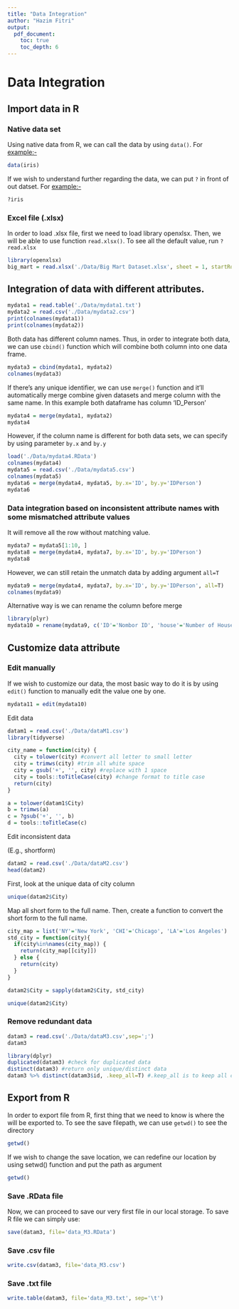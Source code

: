 ```yaml
---
title: "Data Integration"
author: "Hazim Fitri"
output: 
  pdf_document:
    toc: true
    toc_depth: 6
---
```


# Data Integration

## Import data in R

### Native data set

Using native data from R, we can call the data by using `data()`. For <example:->

```r
data(iris)
```

If we wish to understand further regarding the data, we can put `?` in front of out datset. For <example:->

```r
?iris
```

### Excel file (.xlsx)

In order to load .xlsx file, first we need to load library openxlsx. Then, we will be able to use function `read.xlsx()`. To see all the default value, run `?read.xlsx`

```r
library(openxlsx)
big_mart = read.xlsx('./Data/Big Mart Dataset.xlsx', sheet = 1, startRow = 1)
```

## Integration of data with different attributes.

```r
mydata1 = read.table('./Data/mydata1.txt')
mydata2 = read.csv('./Data/mydata2.csv')
print(colnames(mydata1))
print(colnames(mydata2))
```

Both data has different column names. Thus, in order to integrate both data, we can use `cbind()` function which will combine both column into one data frame.

```r
mydata3 = cbind(mydata1, mydata2)
colnames(mydata3)
```

If there's any unique identifier, we can use `merge()` function and it'll automatically merge combine given datasets and merge column with the same name. In this example both dataframe has column 'ID_Person'

```r
mydata4 = merge(mydata1, mydata2)
mydata4
```

However, if the column name is different for both data sets, we can specify by using parameter `by.x` and `by.y`

```r
load('./Data/mydata4.RData')
colnames(mydata4)
mydata5 = read.csv('./Data/mydata5.csv')
colnames(mydata5)
mydata6 = merge(mydata4, mydata5, by.x='ID', by.y='IDPerson')
mydata6
```

### Data integration based on inconsistent attribute names with some mismatched attribute values

It will remove all the row without matching value.

```r
mydata7 = mydata5[1:10, ]
mydata8 = merge(mydata4, mydata7, by.x='ID', by.y='IDPerson')
mydata8
```

However, we can still retain the unmatch data by adding argument `all=T`

```r
mydata9 = merge(mydata4, mydata7, by.x='ID', by.y='IDPerson', all=T)
colnames(mydata9)
```

Alternative way is we can rename the column before merge

```r
library(plyr)
mydata10 = rename(mydata9, c('ID'='Nombor ID', 'house'='Number of House'))
```

## Customize data attribute

### Edit manually

If we wish to customize our data, the most basic way to do it is by using `edit()` function to manually edit the value one by one.

```r
mydata11 = edit(mydata10)
```

Edit data

```r
datam1 = read.csv('./Data/dataM1.csv')
library(tidyverse)

```

```r
city_name = function(city) {
  city = tolower(city) #convert all letter to small letter
  city = trimws(city) #trim all white space
  city = gsub('+', '', city) #replace with 1 space
  city = tools::toTitleCase(city) #change format to title case
  return(city)
}

a = tolower(datam1$City)
b = trimws(a)
c = ?gsub('+', '', b)
d = tools::toTitleCase(c)
```

Edit inconsistent data

(E.g., shortform)

```r
datam2 = read.csv('./Data/dataM2.csv')
head(datam2)
```

First, look at the unique data of city column

```r
unique(datam2$City)
```

Map all short form to the full name. Then, create a function to convert the short form to the full name.

```r
city_map = list('NY'='New York', 'CHI'='Chicago', 'LA'='Los Angeles')
std_city = function(city){
  if(city%in%names(city_map)) {
    return(city_map[[city]])
  } else {
    return(city)
  }
}

datam2$City = sapply(datam2$City, std_city)

unique(datam2$City)
```

### Remove redundant data

```r
datam3 = read.csv('./Data/dataM3.csv',sep=';')
datam3
```

```r
library(dplyr)
duplicated(datam3) #check for duplicated data
distinct(datam3) #return only unique/distinct data
datam3 %>% distinct(datam3$id, .keep_all=T) #.keep_all is to keep all column
```

## Export from R

In order to export file from R, first thing that we need to know is where the will be exported to. To see the save filepath, we can use `getwd()` to see the directory

```r
getwd()
```

If we wish to change the save location, we can redefine our location by using setwd() function and put the path as argument

```r
getwd()
```

### Save .RData file

Now, we can proceed to save our very first file in our local storage. To save R file we can simply use:

```r
save(datam3, file='data_M3.RData')
```

### Save .csv file

```r
write.csv(datam3, file='data_M3.csv')
```

### Save .txt file

```r
write.table(datam3, file='data_M3.txt', sep='\t')
```
